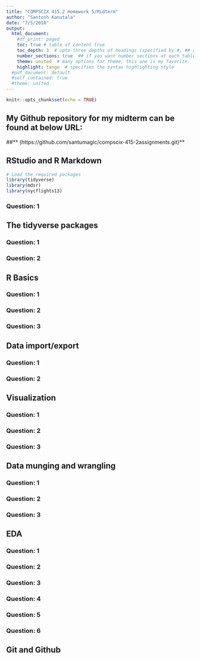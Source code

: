```yaml
---
title: "COMPSCIX 415.2 Homework 5/Midterm"
author: "Santosh Kanutala"
date: "7/5/2018"
output:
  html_document: 
    #df_print: paged
    toc: true # table of content true
    toc_depth: 3  # upto three depths of headings (specified by #, ## and ###)
    number_sections: true  ## if you want number sections at each table header
    theme: united  # many options for theme, this one is my favorite.
    highlight: tango  # specifies the syntax highlighting style
  #pdf_document: default
  #self_contained: true
  #theme: united
---
```


```r
knitr::opts_chunk$set(echo = TRUE)
```

## **My Github repository for my midterm can be found at below URL:**    
##** (https://github.com/santumagic/compscix-415-2assignments.git)**


## RStudio and R Markdown
```r
# Load the required packages
library(tidyverse)
library(mdsr)
library(nycflights13)
```

### Question: 1


## The tidyverse packages

### Question: 1

### Question: 2

## R Basics

### Question: 1

### Question: 2

### Question: 3

## Data import/export

### Question: 1

### Question: 2

## Visualization

### Question: 1

### Question: 2

### Question: 3

## Data munging and wrangling

### Question: 1

### Question: 2

### Question: 3

## EDA

### Question: 1

### Question: 2

### Question: 3

### Question: 4

### Question: 5

### Question: 6

## Git and Github








